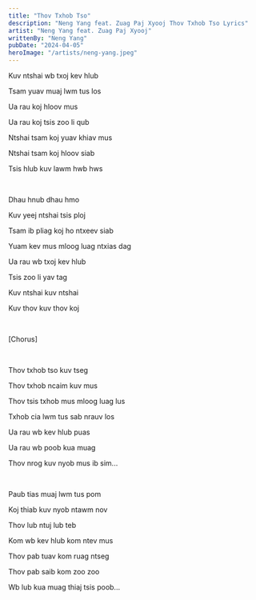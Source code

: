 ```yaml
---
title: "Thov Txhob Tso"
description: "Neng Yang feat. Zuag Paj Xyooj Thov Txhob Tso Lyrics"
artist: "Neng Yang feat. Zuag Paj Xyooj"
writtenBy: "Neng Yang"
pubDate: "2024-04-05"
heroImage: "/artists/neng-yang.jpeg"
---
```


Kuv ntshai wb txoj kev hlub

Tsam yuav muaj lwm tus los

Ua rau koj hloov mus

Ua rau koj tsis zoo li qub

Ntshai tsam koj yuav khiav mus

Ntshai tsam koj hloov siab

Tsis hlub kuv lawm hwb hws

<br />

Dhau hnub dhau hmo

Kuv yeej ntshai tsis ploj

Tsam ib pliag koj ho ntxeev siab

Yuam kev mus mloog luag ntxias dag

Ua rau wb txoj kev hlub

Tsis zoo li yav tag

Kuv ntshai kuv ntshai

Kuv thov kuv thov koj

<br />

[Chorus]

<br />

Thov txhob tso kuv tseg

Thov txhob ncaim kuv mus

Thov tsis txhob mus mloog luag lus

Txhob cia lwm tus sab nrauv los

Ua rau wb kev hlub puas

Ua rau wb poob kua muag

Thov nrog kuv nyob mus ib sim...

<br />

Paub tias muaj lwm tus pom

Koj thiab kuv nyob ntawm nov

Thov lub ntuj lub teb

Kom wb kev hlub kom ntev mus

Thov pab tuav kom ruag ntseg

Thov pab saib kom zoo zoo

Wb lub kua muag thiaj tsis poob...
